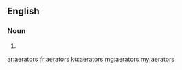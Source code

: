 ==English==

===Noun===
{{head|en}}
# {{plural of|aerator}}

[[ar:aerators]]
[[fr:aerators]]
[[ku:aerators]]
[[mg:aerators]]
[[my:aerators]]